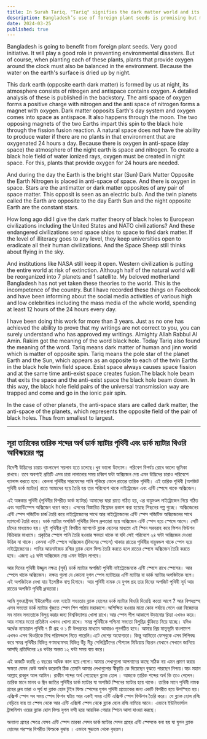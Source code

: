 ```yaml
---
title: In Surah Tariq, "Tariq" signifies the dark matter world and its theoretical discovery's story
description: Bangladesh’s use of foreign plant seeds is promising but must include 24-hour oxygen plants. Dark matter and anti-space influence these dynamics. Western tech, including NASA, has not adopted these theories.
date: 2024-03-25
published: true
---
```


Bangladesh is going to benefit from foreign plant seeds. Very good initiative. It will play a good role in preventing environmental disasters. But of course, when planting each of these plants, plants that provide oxygen around the clock must also be balanced in the environment. Because the water on the earth's surface is dried up by night.

This dark earth (opposite earth dark matter) is formed by us at night, its atmosphere consists of nitrogen and antispace contains oxygen.
A detailed analysis of these is published in the backstory. The anti space of oxygen forms a positive charge with nitrogen and the anti space of nitrogen forms a magnet with oxygen. Dark matter opposits Earth's day system and oxygen comes into space as antispace.
It also happens through the moon. The two opposing magnets of the two Earths impart this spin to the black hole through the fission fusion reaction.
A natural space does not have the ability to produce water if there are no plants in that environment that are oxygenated 24 hours a day. Because there is oxygen in anti-space (day space) the atmosphere of the night earth is space and nitrogen. To create a black hole field of water ionized rays, oxygen must be created in night space. For this, plants that provide oxygen for 24 hours are needed.

And during the day the Earth is the bright star (Sun) Dark Matter Opposite the Earth Nitrogen is placed in anti-space of space. And there is oxygen in space. Stars are the antimatter or dark matter opposites of any pair of space matter. This opposit is seen as an electric bulb. And the twin planets called the Earth are opposite to the day Earth Sun and the night opposite Earth are the constant stars.

How long ago did I give the dark matter theory of black holes to European civilizations including the United States and NATO civilizations? And these endangered civilizations send space ships to space to find dark matter. If the level of illiteracy goes to any level, they keep universities open to eradicate all their human civilizations. And the Space Sheep still thinks about flying in the sky.

And institutions like NASA still keep it open. Western civilization is putting the entire world at risk of extinction. Although half of the natural world will be reorganized into 7 planets and 1 satellite. My beloved motherland Bangladesh has not yet taken these theories to the world. This is the incompetence of the country.
But I have recorded these things on Facebook and have been informing about the social media activities of various high and low celebrities including the mass media of the whole world, spending at least 12 hours of the 24 hours every day.

I have been doing this work for more than 3 years. Just as no one has achieved the ability to prove that my writings are not correct to you, you can surely understand who has approved my writings. Almighty Allah Rabbul Al Amin. Rakim got the meaning of the word black hole. Today Tariq also found the meaning of the word.
Tariq means dark matter of human and jinn world which is matter of opposite spin. Tariq means the pole star of the planet Earth and the Sun, which appears as an opposite to each of the twin Earths in the black hole twin field space. Exist space always causes space fission and at the same time anti-exist  space creates
fusion.The black hole beam that exits the space and the anti-exist space the black hole beam down. In this way, the black hole field pairs of the universal transmission way are trapped and come and go in the ionic pair spin.

In the case of other planets, the anti-space stars are called dark matter, the anti-space of the planets, which represents the opposite field of the pair of black holes. Thus from smallest to largest.

---

## সূরা তারিকের তারিক শব্দের অর্থ ডার্ক ম‍্যাটার পৃথিবী এবং ডার্ক ম‍্যাটার থিওরি আবিস্কারের গল্প

বিদেশী উদ্ভিদের চারায় বাংলাদেশ সয়লাব হতে চলেছে।খুব ভালো উদ‍্যোগ। পরিবেশ বিপর্যয় রোধে ভালো ভূমিকা রাখবে। তবে অবশ‍্যই প্রতিটি এসব চারা লাগানোর সময়  চব্বিশ ঘন্টা অক্সিজেন দেয় এমন উদ্ভিদের চারাও পরিবেশে ব‍্যালান্স করতে হবে। কেননা পৃথিবীর সারফেসের পানি শুকিয়ে ফেলে রাতের তারিক পৃথিবী। এই তারিক পৃথিবী (অপজিট পৃথিবী ডার্ক ম‍্যাটার) রাতে আমাদের হয়ে  তৈরি হয় তার পরিবেশে থাকে নাইট্রোজেন এবং এন্টি স্পেসে থাকে অক্সিজেন।

এই অন্ধকার পৃথিবী (পৃথিবীর বিপরীত ডার্ক ম্যাটার) আমাদের দ্বারা রাতে গঠিত হয়, এর বায়ুমণ্ডল নাইট্রোজেন নিয়ে গঠিত এবং অ্যান্টিস্পেস অক্সিজেন ধারণ করে।
এসবের বিস্তারিত বিশ্লেষন প্রকাশ করা হয়েছে পিছনের গল্প গুচ্ছে।  অক্সিজেনের এন্টি স্পেস পজিটিভ চার্জ তৈরি করে নাইট্রোজেনের সাথে আর নাইট্রোজেনের এন্টি স্পেস পজিটিভ অক্সিজেনের সাথে   ম‍্যাগনেট  তৈরি করে। ডার্ক ম‍্যাটার অপজিট পৃথিবীর দিবস ধ্রুবতারা হয়ে অক্সিজেন এন্টি স্পেস হয়ে স্পেসে আসে।
সেটি চাঁদের মাধ‍্যমেও হয়। দুই পৃথিবীর দুই বিপরীত ম‍্যাগনেট ব্ল‍্যাক হোলের মাধ‍্যমে এই স্পিন সরবরাহ করে ফিশন ফিউশন বিক্রিয়ার মাধ‍্যমে।
প্রকৃতির স্পেসে পানি তৈরি হওয়ার ক্ষমতা থাকে না যদি সেই পরিবেশে ২৪ ঘন্টা  অক্সিজেন দেওয়া উদ্ভিদ না থাকে।  কেননা এন্টি স্পেসে অক্সিজেন (দিবসের স্পেসে) থাকায় রাতের পৃথিবীর বায়ুমন্ডল থাকে স্পেস হয়ে নাইট্রোজেনের। পানির আয়নাইজড রশ্মির ব্ল‍্যাক হোল ফিল্ড তৈরি করতে হলে রাতের স্পেসে অক্সিজেন তৈরি করতে হবে। এজন‍্য ২৪ ঘন্টা অক্সিজেন দেয় এমন উদ্ভিদ লাগবে।  

আর দিনের পৃথিবী উজ্জ্বল নক্ষত্র (সূর্য) ডার্ক ম‍্যাটার অপজিট পৃথিবী নাইট্রোজেনকে এন্টি স্পেসে রাখে স্পেসের। আর স্পেসে থাকে অক্সিজেন। নক্ষত্র গুলো যে কোনো যুগল স্পেস ম‍্যাটারের এন্টি ম‍্যাটার বা ডার্ক ম‍্যাটার অপজিটকে বলে। এই অপজিটকে দেখা যায় ইলেক্টিক বাল্ব হিসাবে। আর পৃথিবী নামক যে যুগল গ্রহ তার দিনের অপজিট পৃথিবী সূর্য আর রাতের অপজিট পৃথিবী ধ্রুবতারা।

আমি যুক্তরাষ্ট্রসহ ইঊরোপীয় এবং ন‍্যাটো  সভ‍্যতায় ব্ল‍্যাক হোলের ডার্ক ম‍্যাটার থিওরি দিয়েছি কতো আগে ?  আর বিপদগ্রস্হ এসব সভ‍্যতা ডার্ক ম‍্যাটার খুঁজতে স্পেস শিপ পাঠায় মহাকাশে।অশিক্ষিত হওয়ার মাত্রা কোন পর্যায়ে গেলে ওরা নিজেদের সব মানব সভ‍্যতাকে বিলুপ্ত করার জন‍্য বিশ্ববিদ্যালয় খোলা রাখে।আর স্পেস শীপ আকাশে উড়ানোর চিন্তা এখনও করে।
আর নাসার মতো প্রতিষ্ঠান এখনও খোলা রাখে। সমগ্র পৃথিবীকে পশ্চিমা সভ‍্যতা বিলুপ্তির ঝুঁকিতে নিয়ে যাচ্ছে। যদিও অর্ধেক ন‍্যাচারাল পৃথিবী ৭ টি গ্রহ ও ১ টি উপগ্রহের মাধ‍্যমে আবারও পূনর্গঠিত হবে। আমার প্রিয় মাতৃভূমি বাংলাদেশ এখনও এসব থিওরিকে বিশ্ব পরিমন্ডলে নিতে পারেনি।এটে দেশের অযোগ‍্যতা। কিন্তু আমিতো ফেসবুকে এসব লিপিবদ্ধ করে সমগ্র পৃথিবীর বিভিন্ন গণমাধ‍্যমসহ বিভিন্ন উঁচু নীচু সেলিব্রিটিদের সৌশ‍্যাল মিডিয়ায় বিচরন যেখানে সেখানে জানিয়ে আসছি প্রতিদিনের ২৪ ঘন্টার অন্তত ১২ ঘন্টা সময় ব‍্যয় করে।

এই কাজটি করছি ৩ বছরের অধিক কাল হয়ে গেলো।আমার লেখাগুলো আপনাদের কাছে সঠিক নয় এমন প্রমাণ করার ক্ষমতা যেমন কেউ অর্জন করেননি ঠিক তেমনি আমার লেখাগুলোর স্বীকৃতি কে দিয়েছেন বুঝতে পারছেন নিশ্চয়।স্বয়ং মহান আল্লাহ রাব্বুল আল আমিন। রাকীম শব্দের  অর্থ পেয়েছেন ব্ল‍্যাক হোল । আজকে তারিক শব্দের অর্থ কি তাও পেলেন। তারিক মানে মানব ও জ্বিন জাতির পৃথিবীর ডার্ক ম‍্যাটার যা অপজিট স্পিনের ম‍্যাটার হয়ে থাকে। তারিক মানে পৃথিবী নামক গ্রহের ধ্রুব তারা ও সূর্য যা ব্ল‍্যাক হোল টুইন ফিল্ড স্পেসের যুগল পৃথিবী প্রত‍্যেকের জন‍্য একটি বিপরীত হয়ে উপস্হিত হয়।  এক্সিস্ট স্পেস সব সময় স্পেস ফিশন ঘটায় আর একই সময় এন্টি এক্সিস্ট স্পেস ফিউশন তৈরি করে। যে ব্ল‍্যাক হোল রশ্মি বেড়িয়ে যায় তা স্পেস থেকে আর এন্টি এক্সিস্ট স্পেস থেকে  ব্ল‍্যাক হোল রশ্মি নামিয়ে আনে। এভাবে ইউনিভার্সাল ট্রান্সমিশন ওয়ের ব্ল‍্যাক হোল ফিল্ড যুগল বন্দী হয়ে আয়নিক পেয়ার স্পিনে আসা যাওয়া করছে।

অন‍্যান‍্য গ্রহের ক্ষেত্রে যেসব এন্টি স্পেস তারকা সেসব ডার্ক ম‍্যাটার সেসব গ্রহের এন্টি স্পেসকে বলা হয় যা যুগল  ব্ল‍্যাক হোলের পরস্পর বিপরীত ফিল্ডকে বুঝায় । এভাবে ক্ষুদ্রতম থেকে বৃহত্তম।
